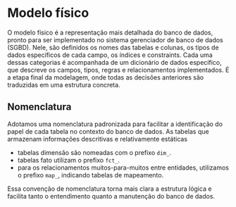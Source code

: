 # Modelo físico

O modelo físico é a representação mais detalhada do banco de dados, pronto para ser implementado no sistema gerenciador de banco de dados (SGBD). Nele, são definidos os nomes das tabelas e colunas, os tipos de dados específicos de cada campo, os índices e constraints. Cada uma dessas categorias é acompanhada de um dicionário de dados específico, que descreve os campos, tipos, regras e relacionamentos implementados. É a etapa final da modelagem, onde todas as decisões anteriores são traduzidas em uma estrutura concreta.

## Nomenclatura
Adotamos uma nomenclatura padronizada para facilitar a identificação do papel de cada tabela no contexto do banco de dados. As tabelas que armazenam informações descritivas e relativamente estáticas 

- tabelas dimensão são nomeadas com o prefixo `dim_`. 
- tabelas fato utilizam o prefixo `fct_`.
- para os relacionamentos muitos-para-muitos entre entidades, utilizamos o prefixo `map_`, indicando tabelas de mapeamento. 

Essa convenção de nomenclatura torna mais clara a estrutura lógica e facilita tanto o entendimento quanto a manutenção do banco de dados.